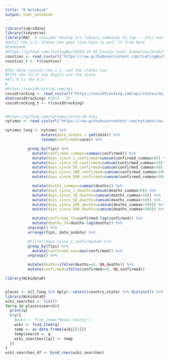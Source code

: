 ```yaml
---
title: "R Notebook"
output: html_notebook
---
```



```r

library(lubridate)
library(tidyverse)
library(R0)  # consider moving all library commands to top -- this one was in a loop below
#Until the U.S. states one goes live have to pull it from here
#Codebook
#https://github.com/JieYingWu/COVID-19_US_County-level_Summaries/blob/master/data/list_of_columns.md
counties <- read_csv(url("https://raw.githubusercontent.com/JieYingWu/COVID-19_US_County-level_Summaries/master/data/counties.csv")) #using the archived copy from today because they haven't posted the 
counties_t <- t(counties)

#The data contain the u.s. and the states too
#FIPS the first two digits are the state
#All 0 is the U.S.
#
#https://covidtracking.com/api
covidtracking <- read_csv(url("https://covidtracking.com/api/states/daily.csv")) #
dim(covidtracking) #1653   25
covidtracking_t <- t(covidtracking)


#https://github.com/nytimes/covid-19-data
nytimes <- read_csv(url("https://raw.githubusercontent.com/nytimes/covid-19-data/master/us-counties.csv")) #

```

```r

nytimes_long <- nytimes %>%
                mutate(date_asdate = ymd(date)) %>% 
                rename(confirmed=cases) %>%

          group_by(fips) %>%
            mutate(confirmed_cummax=cummax(confirmed)) %>%
            mutate(days_since_1_confirmed=cumsum(confirmed_cummax>0)) %>%
            mutate(days_since_10_confirmed=cumsum(confirmed_cummax>10)) %>%
            mutate(days_since_50_confirmed=cumsum(confirmed_cummax>50)) %>%
            mutate(days_since_100_confirmed=cumsum(confirmed_cummax>100)) %>%
            mutate(days_since_500_confirmed=cumsum(confirmed_cummax>500)) %>%

            mutate(deaths_cummax=cummax(deaths)) %>%        
            mutate(days_since_1_deaths=cumsum(deaths_cummax>0)) %>%
            mutate(days_since_10_deaths=cumsum(deaths_cummax>10)) %>%
            mutate(days_since_50_deaths=cumsum(deaths_cummax>50)) %>%
            mutate(days_since_100_deaths=cumsum(deaths_cummax>100)) %>%
            mutate(days_since_500_deaths=cumsum(deaths_cummax>500)) %>%

            mutate(confirmed_fd=confirmed-lag(confirmed)) %>%
            mutate(deaths_fd=deaths-lag(deaths)) %>%
          ungroup() %>%
          arrange(fips, date_asdate) %>%

          #filter(days_since_1_confirmed>0) %>%
          group_by(fips) %>%
            mutate(confirmed_max=max(confirmed)) %>%
          ungroup() %>%

          mutate(deaths=ifelse(deaths==0, NA,deaths)) %>%
          mutate(confirmed=ifelse(confirmed==0, NA,confirmed))


```



```r

library(WikidataR)


places <- all_long %>% dplyr::select(country,state) %>% distinct() %>% mutate(search=paste0(state,", ", country ))  %>% mutate(search= ifelse(is.na(state) | state=="none", country, state ) )
library(WikidataR)
wiki_searches <- list()
for(q in places$search){
  print(q)
  try({
    #wiki <- find_item("Bexas County")
    wiki <- find_item(q)
    temp <- as.data.frame(wiki[[1]])
    temp$search <- q
    wiki_searches[[q]] <- temp
  })
}
wiki_searches_df <- bind_rows(wiki_searches)
  
  
```